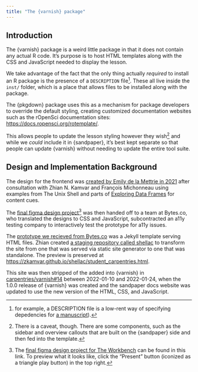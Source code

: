 ```yaml
---
title: "The {varnish} package"
---
```


## Introduction

The {varnish} package is a weird little package in that it does not contain any
actual R code. It's purpose is to host HTML templates along with the CSS and
JavaScript needed to display the lesson.

We take advantage of the fact that the only thing actually _required_ to install
an R package is the presence of a `DESCRIPTION` file[^1]. These all live inside
the `inst/` folder, which is a place that allows files to be installed along
with the package.

The {pkgdown} package uses this as a mechanism for package developers to
override the default styling, creating customized documentation websites such
as the rOpenSci documentation sites: <https://docs.ropensci.org/rotemplate/>.

This allows people to update the lesson styling however they wish[^2] and while
we _could_ include it in {sandpaper}, it's best kept separate so that people
can update {varnish} without needing to update the entire tool suite.

## Design and Implementation Background

The design for the frontend was [created by Emily de la Mettrie in
2021](https://carpentries.org/blog/2021/05/lesson-template-design-process/)
after consultation with Zhian N. Kamvar and François Michonneau using examples
from The Unix Shell and parts of [Exploring Data
Frames](https://swcarpentry.github.io/r-novice-gapminder/05-data-structures-part2.html)
for content cues.

The [final figma design
project](https://www.figma.com/file/rPy9a8ynuitr8UJb3J3g3w/FINAL%2FR2--HANDOFF?type=design&node-id=51-14742&t=9w1bqktQLCi36ctH-0)[^3]
was then handed off to a team at Bytes.co, who translated the designs to CSS and JavaScript, subcontracted an a11y testing company to interactively test the prototype for a11y issues.

The [prototype we recieved from
Bytes.co](https://github.com/carpentries/workbench-bytes.co-staging) was a
Jekyll template serving HTML files. Zhian created [a staging repository called
shellac](https://github.com/zkamvar/shellac) to transform the site from one
that was served via static site generator to one that was standalone. The preview is preserved at <https://zkamvar.github.io/shellac/student_carpentries.html>.

This site was then stripped of the  added into {varnish} in [carpentries/varnish#14](https://github.com/carpentries/varnish/pull/14) between 2022-01-10 and 2022-01-24, when the 1.0.0 release of {varnish} was created and the sandpaper docs
website was updated to use the new version of the HTML, CSS, and JavaScript.


[^1]: for example, a DESCRIPTION file is a low-rent way of specifying
  depedencies for [a
  manuscript](https://github.com/everhartlab/sclerotinia-review-2017)). 
[^2]: There is a caveat, though. There are some components, such as the sidebar
  and overview callouts that are built on the {sandpaper} side and then fed
  into the template. 
[^3]: The [final figma design project for The Workbench](https://www.figma.com/file/rPy9a8ynuitr8UJb3J3g3w/FINAL%2FR2--HANDOFF?type=design&node-id=51-14742&t=9w1bqktQLCi36ctH-0) can be found in this link. To preview what it looks like, click the "Present" button (iconized as a triangle play button) in the top right. 



